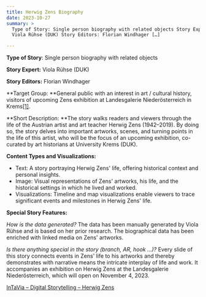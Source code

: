 ```yaml
---
title: Herwig Zens Biography
date: 2023-10-27
summary: >
  Type of Story: Single person biography with related objects Story Expert:
  Viola Rühse (DUK) Story Editors: Florian Windhager […]

---
```

**Type of Story**: Single person biography with related objects

**Story Expert:** Viola Rühse (DUK)

**Story Editors:** Florian Windhager

**Target Group: **General public with an interest in art / cultural history, visitors of upcoming Zens exhibition at Landesgalerie Niederösterreich in Krems[\[1\]](#_ftn1).

**Short Description: **The story walks readers and viewers through the life of the Austrian artist and art teacher Herwig Zens (1942–2019). By doing so, the story delves into important artworks, scenes, and turning points in the life of this artist, who will be the focus of an upcoming exhibition, co-curated by art historians at University Krems (DUK).

**Content Types and Visualizations:**

* Text: A story portraying Herwig Zens' life, offering historical context and personal insights.
* Image: Visual representations of Zens' artworks, his life, and the historical settings in which he lived and worked.
* Visualizations: Timeline and map visualizations enable viewers to trace significant events and milestones in Herwig Zens' life.

**Special Story Features:**

*How is the data generated?* The data has been manually generated by Viola Rühse and is based on her prior research. The biographical data has been enriched with linked media on Zens' artworks.

*Is there anything special in the story (branch, AR, hook …)?* Every slide of this story connects events in Zens' life to his artworks and thereby demonstrates with narrative means the intricate interplay of life and work. It accompanies an exhibition on Herwig Zens at the Landesgalerie Niederösterreich, which will open on November 4, 2023.

[InTaVia – Digital Storytelling – Herwig Zens](https://www.youtube.com/embed/lcbE_1fWuCc?feature=oembed)
